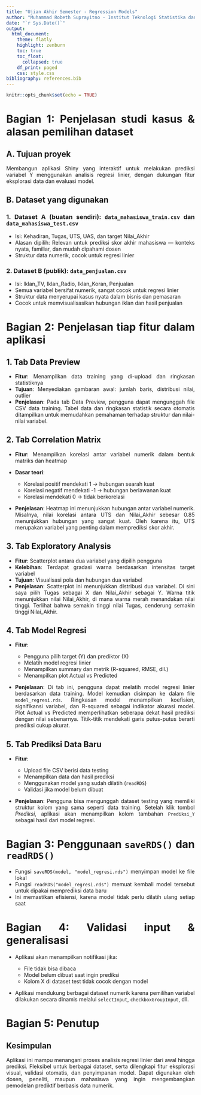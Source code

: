 ```yaml
---
title: "Ujian Akhir Semester - Regression Models"
author: "Muhammad Robeth Suprayitno - Institut Teknologi Statistika dan Bisnis Muhammadiyah"
date: "`r Sys.Date()`"
output: 
  html_document:
    theme: flatly
    highlight: zenburn
    toc: true
    toc_float:
      collapsed: true
    df_print: paged
    css: style.css
bibliography: references.bib
---
```


```{=html}
<style>
body {
  text-align: justify;
}
</style>
````

```r
knitr::opts_chunk$set(echo = TRUE)
```

# Bagian 1: Penjelasan studi kasus & alasan pemilihan dataset

## A. Tujuan proyek

Membangun aplikasi Shiny yang interaktif untuk melakukan prediksi variabel Y menggunakan analisis regresi linier, dengan dukungan fitur eksplorasi data dan evaluasi model.

## B. Dataset yang digunakan

### 1. Dataset A (buatan sendiri): `data_mahasiswa_train.csv` dan `data_mahasiswa_test.csv`

* Isi: Kehadiran, Tugas, UTS, UAS, dan target Nilai\_Akhir
* Alasan dipilih: Relevan untuk prediksi skor akhir mahasiswa — konteks nyata, familiar, dan mudah dipahami dosen
* Struktur data numerik, cocok untuk regresi linier

### 2. Dataset B (publik): `data_penjualan.csv`

* Isi: Iklan\_TV, Iklan\_Radio, Iklan\_Koran, Penjualan
* Semua variabel bersifat numerik, sangat cocok untuk regresi linier
* Struktur data menyerupai kasus nyata dalam bisnis dan pemasaran
* Cocok untuk memvisualisasikan hubungan iklan dan hasil penjualan

# Bagian 2: Penjelasan tiap fitur dalam aplikasi

## 1. Tab Data Preview

* **Fitur**: Menampilkan data training yang di-upload dan ringkasan statistiknya
* **Tujuan**: Menyediakan gambaran awal: jumlah baris, distribusi nilai, outlier
* **Penjelasan**:
  Pada tab Data Preview, pengguna dapat mengunggah file CSV data training.
  Tabel data dan ringkasan statistik secara otomatis ditampilkan untuk memudahkan pemahaman terhadap struktur dan nilai-nilai variabel.

## 2. Tab Correlation Matrix

* **Fitur**: Menampilkan korelasi antar variabel numerik dalam bentuk matriks dan heatmap
* **Dasar teori**:

  * Korelasi positif mendekati 1 → hubungan searah kuat
  * Korelasi negatif mendekati -1 → hubungan berlawanan kuat
  * Korelasi mendekati 0 → tidak berkorelasi
* **Penjelasan**:
  Heatmap ini menunjukkan hubungan antar variabel numerik. Misalnya, nilai korelasi antara UTS dan Nilai\_Akhir sebesar 0.85 menunjukkan hubungan yang sangat kuat. Oleh karena itu, UTS merupakan variabel yang penting dalam memprediksi skor akhir.

## 3. Tab Exploratory Analysis

* **Fitur**: Scatterplot antara dua variabel yang dipilih pengguna
* **Kelebihan**: Terdapat gradasi warna berdasarkan intensitas target variabel
* **Tujuan**: Visualisasi pola dan hubungan dua variabel
* **Penjelasan**:
  Scatterplot ini menunjukkan distribusi dua variabel. Di sini saya pilih Tugas sebagai X dan Nilai\_Akhir sebagai Y. Warna titik menunjukkan nilai Nilai\_Akhir, di mana warna merah menandakan nilai tinggi. Terlihat bahwa semakin tinggi nilai Tugas, cenderung semakin tinggi Nilai\_Akhir.

## 4. Tab Model Regresi

* **Fitur**:

  * Pengguna pilih target (Y) dan prediktor (X)
  * Melatih model regresi linier
  * Menampilkan summary dan metrik (R-squared, RMSE, dll.)
  * Menampilkan plot Actual vs Predicted
* **Penjelasan**:
  Di tab ini, pengguna dapat melatih model regresi linier berdasarkan data training. Model kemudian disimpan ke dalam file `model_regresi.rds`.
  Ringkasan model menampilkan koefisien, signifikansi variabel, dan R-squared sebagai indikator akurasi model.
  Plot Actual vs Predicted memperlihatkan seberapa dekat hasil prediksi dengan nilai sebenarnya. Titik-titik mendekati garis putus-putus berarti prediksi cukup akurat.

## 5. Tab Prediksi Data Baru

* **Fitur**:

  * Upload file CSV berisi data testing
  * Menampilkan data dan hasil prediksi
  * Menggunakan model yang sudah dilatih (`readRDS`)
  * Validasi jika model belum dibuat
* **Penjelasan**:
  Pengguna bisa mengunggah dataset testing yang memiliki struktur kolom yang sama seperti data training. Setelah klik tombol *Prediksi*, aplikasi akan menampilkan kolom tambahan `Prediksi_Y` sebagai hasil dari model regresi.

# Bagian 3: Penggunaan `saveRDS()` dan `readRDS()`

* Fungsi `saveRDS(model, "model_regresi.rds")` menyimpan model ke file lokal
* Fungsi `readRDS("model_regresi.rds")` memuat kembali model tersebut untuk dipakai memprediksi data baru
* Ini memastikan efisiensi, karena model tidak perlu dilatih ulang setiap saat

# Bagian 4: Validasi input & generalisasi

* Aplikasi akan menampilkan notifikasi jika:

  * File tidak bisa dibaca
  * Model belum dibuat saat ingin prediksi
  * Kolom X di dataset test tidak cocok dengan model
* Aplikasi mendukung berbagai dataset numerik karena pemilihan variabel dilakukan secara dinamis melalui `selectInput`, `checkboxGroupInput`, dll.

# Bagian 5: Penutup

## Kesimpulan

Aplikasi ini mampu menangani proses analisis regresi linier dari awal hingga prediksi.
Fleksibel untuk berbagai dataset, serta dilengkapi fitur eksplorasi visual, validasi otomatis, dan penyimpanan model.
Dapat digunakan oleh dosen, peneliti, maupun mahasiswa yang ingin mengembangkan pemodelan prediktif berbasis data numerik.
